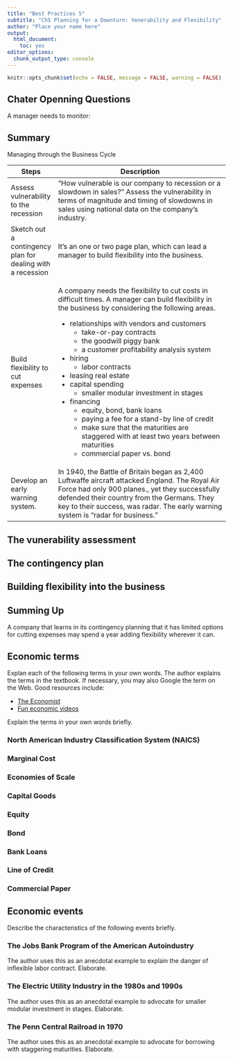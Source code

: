 ```yaml
---
title: "Best Practices 5"
subtitle: "Ch5 Planning for a Downturn: Venerability and Flexibility"
author: "Place your name here"
output: 
  html_document: 
    toc: yes
editor_options: 
  chunk_output_type: console
---
```


```r
knitr::opts_chunk$set(echo = FALSE, message = FALSE, warning = FALSE)

```

## Chater Openning Questions

A manager needs to monitor:

## Summary

Managing through the Business Cycle

+------------------------------------------------------------+-------------------------------------------------------------------------------------------------------------------------------------------------------------------------------------------------------------------------------------------------------------------------------------+
| Steps                                                      | Description                                                                                                                                                                                                                                                                         |
+============================================================+=====================================================================================================================================================================================================================================================================================+
| Assess vulnerability to the recession                      | "How vulnerable is our company to recession or a slowdown in sales?" Assess the vulnerability in terms of magnitude and timing of slowdowns in sales using national data on the company's industry.                                                                                 |
+------------------------------------------------------------+-------------------------------------------------------------------------------------------------------------------------------------------------------------------------------------------------------------------------------------------------------------------------------------+
| Sketch out a contingency plan for dealing with a recession | It's an one or two page plan, which can lead a manager to build flexibility into the business.                                                                                                                                                                                      |
+------------------------------------------------------------+-------------------------------------------------------------------------------------------------------------------------------------------------------------------------------------------------------------------------------------------------------------------------------------+
| Build flexibility to cut expenses                          | A company needs the flexibility to cut costs in difficult times. A manager can build flexibility in the business by considering the following areas.                                                                                                                                |
|                                                            |                                                                                                                                                                                                                                                                                     |
|                                                            | -   relationships with vendors and customers                                                                                                                                                                                                                                        |
|                                                            |     -   take-or-pay contracts                                                                                                                                                                                                                                                       |
|                                                            |     -   the goodwill piggy bank                                                                                                                                                                                                                                                     |
|                                                            |     -   a customer profitability analysis system                                                                                                                                                                                                                                    |
|                                                            | -   hiring                                                                                                                                                                                                                                                                          |
|                                                            |     -   labor contracts                                                                                                                                                                                                                                                             |
|                                                            | -   leasing real estate                                                                                                                                                                                                                                                             |
|                                                            | -   capital spending                                                                                                                                                                                                                                                                |
|                                                            |     -   smaller modular investment in stages                                                                                                                                                                                                                                        |
|                                                            | -   financing                                                                                                                                                                                                                                                                       |
|                                                            |     -   equity, bond, bank loans                                                                                                                                                                                                                                                    |
|                                                            |     -   paying a fee for a stand-by line of credit                                                                                                                                                                                                                                  |
|                                                            |     -   make sure that the maturities are staggered with at least two years between maturities                                                                                                                                                                                      |
|                                                            |     -   commercial paper vs. bond                                                                                                                                                                                                                                                   |
+------------------------------------------------------------+-------------------------------------------------------------------------------------------------------------------------------------------------------------------------------------------------------------------------------------------------------------------------------------+
| Develop an early warning system.                           | In 1940, the Battle of Britain began as 2,400 Luftwaffe aircraft attacked England. The Royal Air Force had only 900 planes., yet they successfully defended their country from the Germans. They key to their success, was radar. The early warning system is "radar for business." |
+------------------------------------------------------------+-------------------------------------------------------------------------------------------------------------------------------------------------------------------------------------------------------------------------------------------------------------------------------------+

## The vunerability assessment

## The contingency plan

## Building flexibility into the business

## Summing Up

A company that learns in its contingency planning that it has limited options for cutting expenses may spend a year adding flexibility wherever it can.

## Economic terms

Explan each of the following terms in your own words. The author explains the terms in the textbook. If necessary, you may also Google the term on the Web. Good resources include:

-   [The Economist](https://www.economist.com/economics-a-to-z?utm_medium=cpc.adword.pd&utm_source=google&utm_campaign=a.22brand_pmax&utm_content=conversion.direct-response.anonymous&gclid=Cj0KCQjwjvaYBhDlARIsAO8PkE2IxWRvG7BsEouDDKf1eZNsf2pkf-LVH0DpiNau-Yoa97rLRqujj_YaAvDCEALw_wcB&gclsrc=aw.ds)
-   [Fun economic videos](https://www.youtube.com/user/mjmfoodie)

Explain the terms in your own words briefly.

### North American Industry Classification System (NAICS)

### Marginal Cost

### Economies of Scale

### Capital Goods

### Equity

### Bond

### Bank Loans

### Line of Credit

### Commercial Paper

## Economic events

Describe the characteristics of the following events briefly.

### The Jobs Bank Program of the American Autoindustry

The author uses this as an anecdotal example to explain the danger of inflexible labor contract. Elaborate.

### The Electric Utility Industry in the 1980s and 1990s

The author uses this as an anecdotal example to advocate for smaller modular investment in stages. Elaborate.

### The Penn Central Railroad in 1970

The author uses this as an anecdotal example to advocate for borrowing with staggering maturities. Elaborate.
